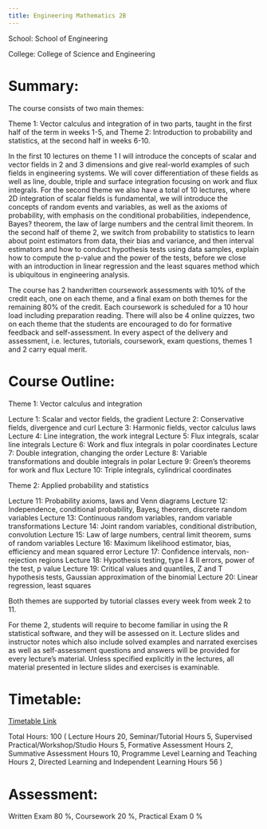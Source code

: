 ```yaml
---
title: Engineering Mathematics 2B
---
```


School: School of Engineering

College: College of Science and Engineering

# Summary: 

The course consists of two main themes:

Theme 1: Vector calculus and integration of in two parts, taught in the first half of the term in weeks 1-5, and
Theme 2: Introduction to probability and statistics, at the second half in weeks 6-10.

In the first 10 lectures on theme 1 I will introduce the concepts of scalar and vector fields in 2 and 3 dimensions and give real-world examples of such fields in engineering systems. We will cover differentiation of these fields as well as line, double, triple and surface integration focusing on work and flux integrals. For the second theme we also have a total of 10 lectures, where 2D integration of scalar fields is fundamental, we will introduce the concepts of random events and variables, as well as the axioms of probability, with emphasis on the conditional probabilities, independence, Bayes? theorem, the law of large numbers and the central limit theorem. In the second half of theme 2, we switch from probability to statistics to learn about point estimators from data, their bias and variance, and then interval estimators and how to conduct hypothesis tests using data samples, explain how to compute the p-value and the power of the tests, before we close with an introduction in linear regression and the least squares method which is ubiquitous in engineering analysis.

The course has 2 handwritten coursework assessments with 10% of the credit each, one on each theme, and a final exam on both themes for the remaining 80% of the credit. Each coursework is scheduled for a 10 hour load including preparation reading. There will also be 4 online quizzes, two on each theme that the students are encouraged to do for formative feedback and self-assessment. In every aspect of the delivery and assessment, i.e. lectures, tutorials, coursework, exam questions, themes 1 and 2 carry equal merit.

# Course Outline:

Theme 1: Vector calculus and integration

Lecture 1: Scalar and vector fields, the gradient
Lecture 2: Conservative fields, divergence and curl
Lecture 3: Harmonic fields, vector calculus laws
Lecture 4: Line integration, the work integral
Lecture 5: Flux integrals, scalar line integrals
Lecture 6: Work and flux integrals in polar coordinates
Lecture 7: Double integration, changing the order
Lecture 8: Variable transformations and double integrals in polar
Lecture 9: Green's theorems for work and flux
Lecture 10: Triple integrals, cylindrical coordinates

Theme 2: Applied probability and statistics

Lecture 11: Probability axioms, laws and Venn diagrams
Lecture 12: Independence, conditional probability, Bayes¿ theorem, discrete random variables
Lecture 13: Continuous random variables, random variable transformations
Lecture 14: Joint random variables, conditional distribution, convolution
Lecture 15: Law of large numbers, central limit theorem, sums of random variables
Lecture 16: Maximum likelihood estimator, bias, efficiency and mean squared error
Lecture 17: Confidence intervals, non-rejection regions
Lecture 18: Hypothesis testing, type I & II errors, power of the test, p value
Lecture 19: Critical values and quantiles, Z and T hypothesis tests, Gaussian approximation of the binomial
Lecture 20: Linear regression, least squares

Both themes are supported by tutorial classes every week from week 2 to 11.

For theme 2, students will require to become familiar in using the R statistical software, and they will be assessed on it. Lecture slides and instructor notes which also include solved examples and narrated exercises as well as self-assessment questions and answers will be provided for every lecture's material. Unless specified explicitly in the lectures, all material presented in lecture slides and exercises is examinable.

# Timetable:

[Timetable Link](https://www.ted.is.ed.ac.uk/UOE2223_SWS/TIMETABLE.ASP?OBJECTCLASS=MODULE&IDENTIFIER=SCEE08010_SV1_SEM2&STYLE=TEXTSPREADSHEET&TEMPLATE=SWSCUST+OBJECT+TEXTSPREADSHEET&WEEK=26-37)

Total Hours: 100 ( Lecture Hours 20, Seminar/Tutorial Hours 5, Supervised Practical/Workshop/Studio Hours 5, Formative Assessment Hours 2, Summative Assessment Hours 10, Programme Level Learning and Teaching Hours 2, Directed Learning and Independent Learning Hours 56 )

# Assessment:

Written Exam 80 %, Coursework 20 %, Practical Exam 0 %


